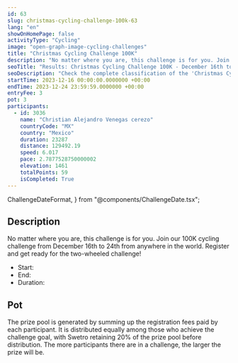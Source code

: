 ```yaml
---
id: 63
slug: christmas-cycling-challenge-100k-63
lang: "en"
showOnHomePage: false
activityType: "Cycling"
image: "open-graph-image-cycling-challenges"
title: "Christmas Cycling Challenge 100K"
description: "No matter where you are, this challenge is for you. Join our 100K cycling challenge from December 16th to 24th from anywhere in the world. Register and get ready for the two-wheeled challenge!"
seoTitle: "Results: Christmas Cycling Challenge 100K - December 16th to 24th, 2023"
seoDescription: "Check the complete classification of the 'Christmas Cycling Challenge 100K'. A cycling event that took place from December 16th to 24th, 2023."
startTime: 2023-12-16 00:00:00.0000000 +00:00
endTime: 2023-12-24 23:59:59.0000000 +00:00
entryFee: 3
pot: 3
participants:
  - id: 3036
    name: "Christian Alejandro Venegas cerezo"
    countryCode: "MX"
    country: "Mexico"
    duration: 23287
    distance: 129492.19
    speed: 6.017
    pace: 2.7877528750000002
    elevation: 1461
    totalPoints: 59
    isCompleted: True
---
```


  ChallengeDateFormat,
} from "@components/ChallengeDate.tsx";

## Description

No matter where you are, this challenge is for you. Join our 100K cycling challenge from December 16th to 24th from anywhere in the world. Register and get ready for the two-wheeled challenge!

- Start: <ChallengeDate date={frontmatter.startTime} lang={frontmatter.lang} dateFormat={ChallengeDateFormat.Long} client:load />
- End: <ChallengeDate date={frontmatter.endTime} lang={frontmatter.lang} dateFormat={ChallengeDateFormat.Long} client:load />
- Duration: <ChallengeDuration startTime={frontmatter.startTime} endTime={frontmatter.endTime} lang={frontmatter.lang} client:load />

## Pot

The prize pool is generated by summing up the registration fees paid by each participant. It is distributed equally among those who achieve the challenge goal, with Swetro retaining 20% of the prize pool before distribution.
The more participants there are in a challenge, the larger the prize will be.
